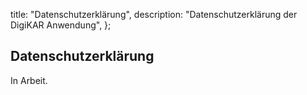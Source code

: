   title: "Datenschutzerklärung",
  description: "Datenschutzerklärung der DigiKAR Anwendung",
};

## Datenschutzerklärung

In Arbeit.
